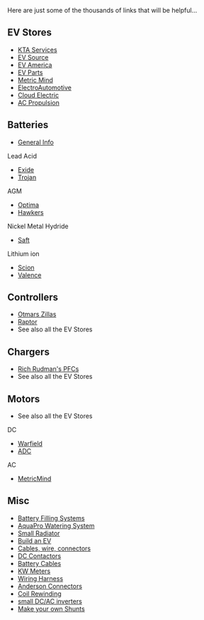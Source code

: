 Here are just some of the thousands of links that will be helpful...

== EV Stores ==
*[http://www.kta-ev.com KTA Services]
*[http://www.evsource.com EV Source]
*[http://www.ev-america.com EV America]
*[http://www.evparts.com/ EV Parts]
*[http://www.metricmind.com/index1.htm Metric Mind]
*[http://electroauto.com/ ElectroAutomotive]
*[http://www.cloudelectric.com/ Cloud Electric]
*[http://acpropulsion.com/ AC Propulsion]

== Batteries ==
*[http://www.thermoanalytics.com/support/publications/batterytypesdoc.html General Info]
Lead Acid
*[http://www.exideworld.com/ Exide] 
*[http://www.trojanbattery.com Trojan] 
AGM
*[http://www.remybattery.com/ Optima]     
*[http://www.enersysreservepower.com/ Hawkers] 
Nickel Metal Hydride  
*[http://www.saftbatteries.com/ Saft]  
Lithium ion  
*[http://www.sionpower.com/ Scion]   
*[http://www.valence.com/ Valence]  


== Controllers ==
*[http://www.cafeelectric.com/ Otmars Zillas] 
*[http://www.dcpowersystems.com/ Raptor]   
*See also all the EV Stores     
          
== Chargers ==
*[http://www.manzanitamicro.com/ Rich Rudman's PFCs]  
*See also all the EV Stores     
          

== Motors ==
*See also all the EV Stores
DC  
*[http://www.warfieldelectric.com Warfield]
*[http://www.adcmotors.com ADC]   
AC  
*[http://www.metricmind.com/index1.htm MetricMind]

== Misc ==
*[http://www.batteryfillingsystems.com/ Battery Filling Systems] 
*[http://www.aquapro.net/index.html AquaPro Watering System]  
*[http://www.aquastealth.com/ Small Radiator]  
*[http://www.evadc.org/build_an_ev.html Build an EV] 
*[http://www.quickcable.com/ Cables, wire, connectors]    
*[http://www.curtisinst.com/ DC Contactors]   
*[http://www.eastpenn-deka.com Battery Cables]    
*[http://www.hialeahmeter.com/ KW Meters]   
*[http://kwikwire.com/ Wiring Harness]  
*[http://www.powerwerx.com/ Anderson Connectors]  
*[http://www.qsl.net/ki7cx/Coilrewind.htm Coil Rewinding]   
*[http://www.zbattery.com/zbattery/aed75.html small DC/AC inverters]   
*[http://www.uoguelph.ca/~antoon/gadgets/shunts/shunts.html Make your own Shunts]